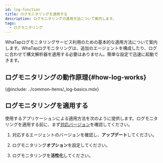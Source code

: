 ```yaml
---
id: log-function
title: ログモニタリングを適用する
description: ログモニタリングの適用方法について案内します。
tags:
  - ログモニタリング
---
```


<!-- 개요 페이지 

로그 모니터링 적용 대상 및 공통 전개 방식 안내 -->

WhaTapログモニタリングサービス利用のための基本的な適用方法について案内します。WhaTapログモニタリングは、追加のエージェントを構成したり、ログに合わせて構文解析器を適用する必要はありません。簡単な設定で迅速に起動できます。 

<!-- 
~~다음 동영상~~ 가이드를 참조하세요. -->

<!-- 미편집본 영상 링크를 첨부했으나 재생 불가

{@video: https://drive.google.com/file/d/1Wi0NUG_ess-986yDsdScu7r3-QdWb1cf/preview}

-->

## ログモニタリングの動作原理{#how-log-works}

{@include: ../common-items/_log-basics.mdx} 

## ログモニタリングを適用する

使用するアプリケーションによる適用方法を次のように提供します。ログモニタリングを適用する前に、まず[対応バージョン](#how-log-works)を確認してください。 

1.  対応するエージェントのバージョンを確認し、**アップデート**してください。

2.  ログモニタリング**オプション**を設定してください。

3.  ログモニタリングを**活性化**してください。


<DocCardList/>
